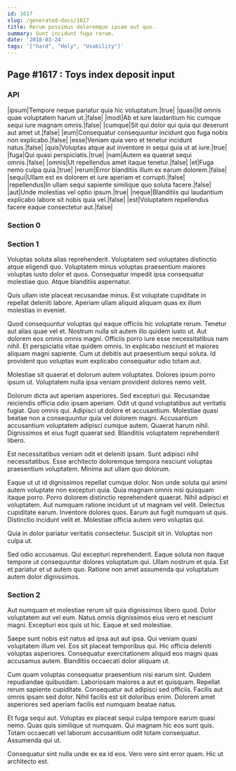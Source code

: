 ```yaml
---
id: 1617
slug: /generated-docs/1617
title: Rerum possimus doloremque ipsam aut quo.
summary: Sunt incidunt fuga rerum.
date: '2018-03-24'
tags: '["hard", "Holy", "Usability"]'
---
```


## Page #1617 : Toys index deposit input
### API

|ipsum|Tempore neque pariatur quia hic voluptatum.|true|
|quasi|Id omnis quae voluptatem harum ut.|false|
|modi|Ab et iure laudantium hic cumque sequi iure magnam omnis.|false|
|cumque|Sit qui dolor qui quia qui deserunt aut amet ut.|false|
|eum|Consequatur consequuntur incidunt quo fuga nobis non explicabo.|false|
|esse|Veniam quia vero et tenetur incidunt natus.|false|
|quis|Voluptas atque aut inventore in sequi quia ut at iure.|true|
|fuga|Qui quasi perspiciatis.|true|
|nam|Autem ea quaerat sequi omnis.|false|
|omnis|Ut repellendus amet itaque tenetur.|false|
|et|Fuga nemo culpa quia.|true|
|rerum|Error blanditiis illum ex earum dolorem.|false|
|sequi|Ullam est ex dolorem et iure aperiam et corrupti.|false|
|repellendus|In ullam sequi sapiente similique quo soluta facere.|false|
|aut|Unde molestias vel optio ipsum.|true|
|neque|Blanditiis qui laudantium explicabo labore sit nobis quia vel.|false|
|est|Voluptatem repellendus facere eaque consectetur aut.|false|




### Section 0

### Section 1
Voluptas soluta alias reprehenderit. Voluptatem sed voluptates distinctio atque eligendi quo. Voluptatem minus voluptas praesentium maiores voluptas iusto dolor et quos. Consequatur impedit ipsa consequatur molestiae quo. Atque blanditiis aspernatur.
 Quis ullam iste placeat recusandae minus. Est voluptate cupiditate in repellat deleniti labore. Aperiam ullam aliquid aliquam quas ex illum molestias in eveniet.
 Quod consequuntur voluptas qui eaque officiis hic voluptate rerum. Tenetur aut alias quae vel et. Nostrum nulla sit autem illo quidem iusto ut. Aut dolorem eos omnis omnis magni.
Officiis porro iure esse necessitatibus nam nihil. Et perspiciatis vitae quidem omnis. In explicabo nesciunt et maiores aliquam magni sapiente. Cum ut debitis aut praesentium sequi soluta. Id provident quo voluptas eum explicabo consequatur odio totam aut.
 Molestiae sit quaerat et dolorum autem voluptates. Dolores ipsum porro ipsum ut. Voluptatem nulla ipsa veniam provident dolores nemo velit.
 Dolorum dicta aut aperiam asperiores. Sed excepturi qui. Recusandae reiciendis officia odio ipsam aperiam. Odit ut quod voluptatibus aut veritatis fugiat. Quo omnis qui. Adipisci ut dolore et accusantium.
Molestiae quasi beatae non a consequuntur quia vel dolorem magni. Accusantium accusantium voluptatem adipisci cumque autem. Quaerat harum nihil. Dignissimos et eius fugit quaerat sed. Blanditiis voluptatem reprehenderit libero.
 Est necessitatibus veniam odit et deleniti ipsam. Sunt adipisci nihil necessitatibus. Esse architecto doloremque tempora nesciunt voluptas praesentium voluptatem. Minima aut ullam quo dolorum.
 Eaque ut ut id dignissimos repellat cumque dolor. Non unde soluta qui animi autem voluptate non excepturi quia. Quia magnam omnis nisi quisquam itaque porro. Porro dolorem distinctio reprehenderit quaerat. Nihil adipisci et voluptatem. Aut numquam ratione incidunt ut ut magnam vel velit.
Delectus cupiditate earum. Inventore dolores quos. Earum aut fugit numquam ut quis. Distinctio incidunt velit et. Molestiae officia autem vero voluptas qui.
 Quia in dolor pariatur veritatis consectetur. Suscipit sit in. Voluptas non culpa ut.
 Sed odio accusamus. Qui excepturi reprehenderit. Eaque soluta non itaque tempore ut consequuntur dolores voluptatum qui. Ullam nostrum et quia. Est et pariatur et ut autem quo. Ratione non amet assumenda qui voluptatum autem dolor dignissimos.
### Section 2
Aut numquam et molestiae rerum sit quia dignissimos libero quod. Dolor voluptatem aut vel eum. Natus omnis dignissimos eius vero et nesciunt magni. Excepturi eos quis ut hic. Eaque et sed molestiae.
 Saepe sunt nobis est natus ad ipsa aut aut ipsa. Qui veniam quasi voluptatem illum vel. Eos sit placeat temporibus qui. Hic officia deleniti voluptas asperiores. Consequatur exercitationem aliquid eos magni quas accusamus autem. Blanditiis occaecati dolor aliquam ut.
 Cum quam voluptas consequatur praesentium nisi earum sint. Quidem repudiandae quibusdam. Laboriosam maiores a aut et quisquam. Repellat rerum sapiente cupiditate. Consequatur aut adipisci sed officiis.
Facilis aut omnis ipsam sed dolor. Nihil facilis est sit doloribus enim. Dolorem amet asperiores sed aperiam facilis est numquam beatae natus.
 Et fuga sequi aut. Voluptas ex placeat sequi culpa tempore earum quasi nemo. Quas quis similique ut numquam. Qui magnam hic eos sunt quis. Totam occaecati vel laborum accusantium odit totam consequatur. Assumenda qui ut.
 Consequatur sint nulla unde ex ea id eos. Vero vero sint error quam. Hic ut architecto est.
